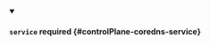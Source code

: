 


<details className="config-field" data-expandable="true" open>
<summary>

#### `service` <span className="config-field-required" data-required="false">required</span> <span className="config-field-type"></span> <span className="config-field-default"></span> <span className="config-field-enum"></span> {#controlPlane-coredns-service}



</summary>

<PartialServicereference />


</details>
